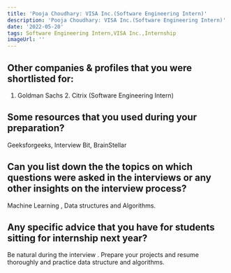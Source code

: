 ```yaml
---
title: 'Pooja Choudhary: VISA Inc.(Software Engineering Intern)'
description: 'Pooja Choudhary: VISA Inc.(Software Engineering Intern)'
date: '2022-05-20'
tags: Software Engineering Intern,VISA Inc.,Internship
imageUrl: ''
---
```


## Other companies & profiles that you were shortlisted for:
1. Goldman Sachs   2. Citrix  (Software Engineering Intern)

## Some resources that you used during your preparation?
Geeksforgeeks, Interview Bit, BrainStellar

## Can you list down the the topics on which questions were asked in the interviews or any other insights on the interview process?
Machine Learning  ,  Data structures and Algorithms.

## Any specific advice that you have for students sitting for internship next year?
Be natural during the interview . Prepare your projects and resume thoroughly and practice data structure and algorithms.

